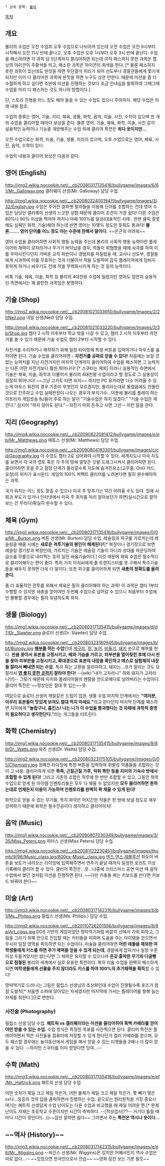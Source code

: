  * 상위 항목: [[불리]]

[[목차]]

== 개요 ==
불리의 수업은 오전 수업과 오후 수업으로 나뉘어져 있는데 오전 수업은 오전 9시부터 시작해서 오전 11시 반에 끝나고, 오후 수업은 오후 1시부터 오후 3시 반에 끝난다. 수업을 패스하려면 각 과목 당 5단계까지 클리어하면 되는데 아직 패스하지 못한 과목은 맵 상의 아이콘이 주황색을 띄고, 패스한 과목은 아이콘이 회색을 띈다. [* 물론 패스하지 못한 과목이 있는데도 딴짓을 하면 무단결석 처리가 되어 선도부나 경찰관들에게 쫓기게 되지만 이미 다 클리어한 과목에 딴짓을 하면 누구도 상관 안한다. 때문에 미션을 좀 더 수월하게 하고 싶다면 초반에 미션을 진행하는 것보다 조금 인내심을 발휘하여 그때그때 수업을 미리 다 패스하는 것도 하나의 방법이다.]

단, 스토리 진행을 어느 정도 해야 들을 수 있는 수업도 있으니 주의하자. 해당 수업은 아래 내용 참조.

수업의 종류는 영어, 기술, 지리, 체육, 생물, 화학, 음악, 미술, 사진, 수학이 있으며 한 개의 수업을 클리어할 때마다 보상을 준다. 물론 영어, 기술, 체육, 화학, 미술, 사진 같이 실용적인 능력이나 기능을 개방해주는 수업 외에 클리어 특전은 '''죄다 옷이지만...'''

오전 수업으로는 화학, 미술, 기술, 생물, 지리이 있으며, 오후 수업으로는 영어, 체육, 사진, 음악, 수학이 있다.

수업의 내용과 클리어 보상은 다음과 같다.

== 영어 (English) ==

http://img2.wikia.nocookie.net/__cb20080317135416/bullygame/images/6/61/Mr._Galloway.png
갤러웨이 선생(Mr. Galloway) 담당 수업. 

http://img1.wikia.nocookie.net/__cb20080324001947/bullygame/images/3/32/English.jpg
수업은 주어진 알파벳 철자들을 이용해 단어를 조합하는 건데 영어 수업은 담당인 갤러웨이 선생의 느긋한 성향 때문에 클리어 조건이 가장 쉽다! 다른 수업은 80%나 90% 이상을 찍어야 하거나 아예 100%를 달성(대표적인 사례 : 한번 클릭 잘못해도 실패인 화학, 기술)해야 하는데 반면 영어는 10몇% 정도만 맞춰도 통과다!
'''물론....... 영어 단어를 어느 정도 아는 수준에 한해서 말이다.''' ~~은근히 어려워~~

영어 수업을 클리어하면 사회적 행동 능력을 주는데 불리의 사회적 행동 능력이란 플레이어의 체력이 모자라거나 무기가 바닥났을 경우, 적들이 위협했을 때에 사과를 하여 이를 무마시킨다던지 가벼운 교칙 위반이나 경범죄를 저질렀을 때, 교사나 선도부, 경찰들에게 사과하여 이를 무효하는 것과 더불어서 적을 도발하여 감히 플레이어에게 덤비지 못하게 하거나 싸우기도 전에 적을 무력화시키게 하는 것 등의 능력이다. 

비록 기술, 체육, 미술, 화학 등 불리의 4대천왕 수업에 밀렸지만 영어도 엄연히 실용적인 측면에서는 꽤 쓸만한 과목임은 분명하다. 

== 기술 (Shop) ==

http://img2.wikia.nocookie.net/__cb20081021033650/bullygame/images/2/2f/Neil.png
네일 선생(Neil) 담당 수업. 

http://img4.wikia.nocookie.net/__cb20081021033220/bullygame/images/3/3b/Shop.jpg
챕터 2 시작 이후부터 학교 밖을 나갈 수 있고, 챕터 2 시작 이후부터 자전거를 쓸 수 있기 때문에 기술 수업도 챕터 2부터 시작할 수 있다. 

자전거를 수리하거나 제작하기 위해 일정 타이밍에 특정 버튼을 입력하거나 마우스를 움직이면 된다. 기술 수업을 클리어하면 - '''자전거를 공짜로 얻을 수 있다!''' 처음에는 보잘 것 없는 능력치를 지닌 자전거지만 마지막 단계까지 클리어하여 수업을 패스하면 그 능력치는 다른 어떤 자전거보다 훨씬 뛰어나다! [* 스쿠터는 제외] 이러니 실용적인 측면에서 기술은 체육, 미술, 화학과 더불어서 불리의 4대천왕 수업이라고 할 정도로 그 실용성이 굉장히 뛰어나다! ~~그냥 고카트 타면 되지~~
하지만 PC 유저라면 다소 어려울 수 있는게 마우스 회전의 경우 기준이 무엇인지 모르겠지만, 돌리라는대로 돌렸음에도 안돌린것으로 간주하고 수업 실패판정이 나오는 경우가 부지기수...덕분에 불리를 플레이 하는 아프리카 게임방송 BJ들이 주로 하는 말이 "기술수업은 하지 않겠다." "기술 수업은 제낀다." 심지어 "하지 않아도 된다."--자전거 따위 돈주고 사면 그만-- 이런 말을 한다.

== 지리 (Geography) ==

http://img4.wikia.nocookie.net/__cb20090822081412/bullygame/images/e/eb/Mr._Matthews.png
매튜스 선생(Mr. Matthews) 담당 수업. 

http://img1.wikia.nocookie.net/__cb20090804183301/bullygame/images/c/cd/Geography.jpg
이 수업도 챕터 2로 넘어와야 시작할 수 있다. 세계지도나 미국 지도를 보면서 각 국의 영토 혹은 각 주의 땅에 알맞은 깃발 드래그시켜서 클리어하면 된다. 클리어하면 옷을 주고 점점 단계가 올라갈수록 지도에 숨겨진요소(고무줄, GnG 카드, 요정)의 위치가 표시된다. 게임의 100% 퍼펙트 클리어를 노려본다면 필히 완수해야하는 과목.

국가 위치는 어느 정도 맞출 수 있으나 미국 주 맞추기는 약간 어려울 수도 있다. 집에 사회과 부도가 있거나 인터넷에서 미국 주 위치를 미리 알아보던가 하면(실시간으로 알아보는 건 무리다)확실히 완수할 수 있다.

== 체육 (Gym) ==

http://img1.wikia.nocookie.net/__cb20080317135416/bullygame/images/0/0a/Mr._Burton.png
버튼 선생(Mr. Burton) 담당 수업. 
레슬링과 피구를 가르치는데 레슬링을 배울 시에는 '''새로운 격투기술의 봉인이 해제된다!'''[* 복장이나 경기장으로 보면 레슬링 경기장과 복장인데, 가르치는 기술은 레슬링 기술이 아니라 상대를 파운딩하여 급소를 무릎으로 내리찍는 등의 실전 싸움기술이다.] 이것 때문에 체육 수업은 필수적으로 클리어해두는 편이 좋다. 특히 거지 아저씨에게 줄 트랜지스터를 못 구해서 특수기술들을 배우지 못하면 더욱 더 말이다. 또한 피구를 클리어하게 되면 '''새총의 정확도를 올려준다.''' 

좀 더 효율적인 전투를 위해서 체육은 필히 클리어해야 하는 과목! 이 과목은 챕터 1부터 수행할 수 있지만 새총을 얻어야만 두번째 수업으로 넘어갈 수 있으니 처음부터 수업에만 몰빵할 경우에는 필히 유념하도록 하자.

== 생물 (Biology) ==

http://img1.wikia.nocookie.net/__cb20080317135415/bullygame/images/d/d7/Dr._Slawter.png
슬로터 선생(Dr. Slawter) 담당 수업. 

http://img2.wikia.nocookie.net/__cb20080323180946/bullygame/images/b/bf/Biology.jpg
'''[[해부]]를 하는 수업'''인데 [[개구리]], [[쥐]], [[농어]], [[비둘기]], [[돼지]] 순으로 해부를 한다. 
'''핀을 꽂아서 표본을 고정시키고, 배와 가슴을 가르고, 피부판을 열어젖힌 후에 다시 핀을 꽂아 피부판을 고정시키고, 확대경으로 표본의 내장을 확인하고 메스로 실험체의 내장을 잘라서 빼내면 되는 수업.''' 특히 쥐는 고환을 잘라야하고, 돼지는...코가 잘리는 것도 모잘라서 '''[[영 좋지 못한 곳]]까지 잘라야 한다!''' --[wiki:"내가 고자라니" 쥐와 돼지가 고자라니!!!]-- 그렇기 때문에 지미와 플레이어들의 멘탈을 안드로메다로 날려버리는 수업이다. 클리어 특전은 ~~정상인은 절대 못 입는~~옷.

여담으로 슬로터 선생의 깨알같은 드립이 압권. 생물 수업 마지막 단계에서는 '''"여러분, 아무리 표본들이 맛있게 보여도 절대 먹지 마세요."'''라고 한다던지 마지막 단계를 패스하면 지미에게 '''"놀랍구나, 홉킨스! 나는 니가 이 수업을 통과했다는 것 자체에 과학적 증명이 필요하다고 생각한단다."'''라는 개그들을 터트린다.

== 화학 (Chemistry) ==

http://img1.wikia.nocookie.net/__cb20080317135415/bullygame/images/8/89/Dr._Watts.png
와츠 선생(Dr. Watts) 담당 수업. 

http://img2.wikia.nocookie.net/__cb20080323175105/bullygame/images/0/05/Chemistry.jpg
정해진 타이밍에 특정 버튼을 입력하여 휘발성 약품들을 조합하는 것이 그 내용. 클리어하게 되면 '''폭죽, 근질근질 가루, 악취 폭탄 등을 지미의 기숙사 방에서 조합할 수 있게 된다!''' 그리고 기존의 조합은 하루에 한 번만 조합할 수 있고, 그동안 화학 수업으로 얻게 된 아이템 인벤토리들은 모두 다 채울 수 없었지만 '''모두 클리어하면 원하는대로 언제든지 이용이 가능하며 인벤토리를 완벽히 꽉 채울 수 있게 된다!''' 

화학으로 얻을 수 있는 무기들, 특히 화약은 어지간한 적들은 한 방에 보낼 정도로 매우 강력하기 때문에 화학은 필수전공이다 생각하고 클리어하자!

== 음악 (Music) ==

http://img1.wikia.nocookie.net/__cb20090807030349/bullygame/images/3/35/Miss_Peters.png
피터스 선생(Miss Peters) 담당 수업. 

http://img4.wikia.nocookie.net/__cb20081122230451/bullygame/images/thumb/9/96/Music_class.jpg/800px-Music_class.jpg
[[댄스 댄스 레볼루션]] 하듯이 버튼을 보트가 내려오는 타이밍에 입력해주면서 연주가 끝날 때까지 일정한 포인트 이상 기록해야 클리어 할 수 있다. 클리어 특전은...옷...나중에 크리스마스 공연 미션 때 음악 수업에서 했던 것처럼 미션을 진행하면 된다. ~~다만 키충돌 쩌는 키보드를 쓴다면 키보드 바꿔야 한다~~

== 미술 (Art) ==

http://img3.wikia.nocookie.net/__cb20080317142316/bullygame/images/b/b1/Ms._Philips.png
필립스 선생(Ms. Philips.) 담당 수업. 

http://img2.wikia.nocookie.net/__cb20110726201556/bullygame/images/8/8a/Art_class.jpg
DOS 기반의 게임이었던 땅따먹기처럼 바깥의 선에서 가위 피하고, 그림을 그리기 위해 안으로 진입할 때는 커터들을 피하며 도움을 주는 아이템을 얻으면서 무사히 일정 영역을 획득하면 되는 수업이다. 미술을 클리어하면 '''어린 애들을 제외한 여학생들에게 키스를 하면 추가 체력을 얻을 수 있게 되는데''', 경찰에게 잡히거나 일정 수준 이상 두들겨맞지만 않는다면 그 체력은 유지할 수 있으니까 '''온갖 흉악한 무기와 다굴빵으로 점철된''' 불리의 세계에서 실로 유용한 특전이다. 특히 미술 수업을 완벽히 패스하게 되면 '''여학생들에게 선물을 주지 않더라도 키스를 하여 100%의 추가체력을 획득'''할 수 있다!

땅따먹기로 드러나는 그림은 필립스 선생님의 초상화인데 수업이 진행될수록 포즈가 점점 도발적[* 처음엔 소파에 앉아있는 자세였지만 마지막에 가서는 플레이어를 향해 눕는 자세를 취한다.]으로 변한다.
=== 사진술 (Photography) ===

필립스 선생 담당 수업. 
'''해트릭 vs 갤러웨이라는 미션을 클리어하여 흑백 카메라를 얻어야만 받을 수 있는 수업.''' 수업 방식은 특정한 목표를 사진찍으면 된다. 클리어 특전은 플레이하면서 찍은 사진들을 컴퓨터에 저장할 수 있게 한다던가 컬러 카메라를 얻으며, 모두 패스할 경우에는 놀이동산에서 게임을 해서 얻을 수 있는 티켓들을 2배나 더 많이 얻을 수 있다. --하지만 스쿠터를 이미 얻었다면 잉여...--

== 수학 (Math) ==

http://img3.wikia.nocookie.net/__cb20080317135416/bullygame/images/e/ef/Mr._Hattrick.png
해트릭 선생 담당 수업. 

어떤 숫자가 제일 크고 제일 작은가, 어떤 물체가 제일 크고 제일 작은가, 몇 빼기 몇은 xx다...등등의 것의 답을 클릭하면서 진행하는 수업. 겉으로는 원리원칙을 가장 중요시 여기는 해트릭 선생답게 수업 난이도는 다른 수업과 비교했을 때 제일 어려운 편.[* 문제 난이도 자체는 초등학교 수준이지만 시간이 촉박하다. --[적성검사]??-- 거기다 틀릴 때마다 시간이 깎인다!(...)]~~암산 잘하면 쉽다~~ 그러면서 주는 '''특전은 역시나 옷이다...'''

== ~~역사 (History)~~ ==
http://img3.wikia.nocookie.net/__cb20080317142315/bullygame/images/e/e6/Mr._Wiggins.png
--위긴스 선생(Mr. Wiggins)은 있지만 어째서인지 역사 수업은 따로 없다...-- ~~있었으면 한국인으로서 안습~~ ~~영화 링컨 보는 기분 될듯~~ 
